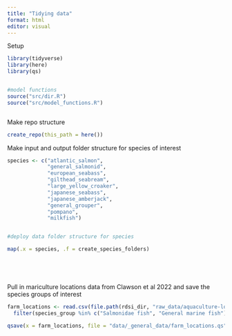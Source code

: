 ```yaml
---
title: "Tidying data"
format: html
editor: visual
---
```


Setup

```r

library(tidyverse)
library(here)
library(qs)


#model functions
source("src/dir.R")
source("src/model_functions.R")



```

Make repo structure

```r

create_repo(this_path = here())


```

Make input and output folder structure for species of interest

```r


species <- c("atlantic_salmon", 
             "general_salmonid", 
             "european_seabass", 
             "gilthead_seabream", 
             "large_yellow_croaker", 
             "japanese_seabass",
             "japanese_amberjack",
             "general_grouper",
             "pompano",
             "milkfish")


#deploy data folder structure for species 

map(.x = species, .f = create_species_folders)


 



```

Pull in mariculture locations data from Clawson et al 2022 and save the species groups of interest

```r


farm_locations <- read.csv(file.path(rdsi_dir, "raw_data/aquaculture-locations/all_marine_aquaculture_farms_sources_final.csv")) |> 
  filter(species_group %in% c("Salmonidae fish", "General marine fish"))

qsave(x = farm_locations, file = "data/_general_data/farm_locations.qs") 

```
